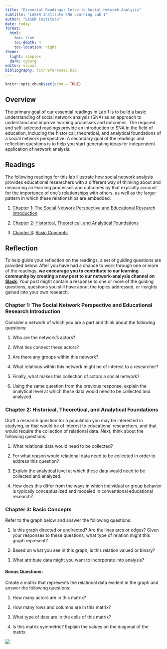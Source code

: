 ```yaml
---
title: "Essential Readings: Intro to Social Network Analysis"
subtitle: "LASER Institute SNA Learning Lab 1"
author: "LASER Institute"
date: today 
format:
  html:
    toc: true
    toc-depth: 4
    toc-location: right
theme:
  light: simplex
  dark: cyborg
editor: visual
bibliography: lit/references.bib
---
```


```r
knitr::opts_chunk$set(echo = TRUE)
```

## Overview

The primary goal of our essential readings in Lab 1 is to build a basic understanding of social network analysis (SNA) as an approach to understand and improve learning processes and outcomes. The required and self-selected readings provide an introduction to SNA in the field of education, including the historical, theoretical, and analytical foundations of a social network perspective. A secondary goal of the readings and reflection questions is to help you start generating ideas for independent application of network analysis.

## Readings

The following readings for this lab illustrate how social network analysis provides educational researchers with a different way of thinking about and measuring an learning processes and outcomes by that explicitly account for the importance of one's relationships with others, as well as the larger pattern in which these relationships are embedded.

1.  [Chapter 1: The Social Network Perspective and Educational Research Introduction](https://github.com/laser-institute/essential-readings/blob/main/sna-labs/sna-lab-1/carolan-network-perspective.pdf)

2.  [Chapter 2: Historical, Theoretical, and Analytical Foundations](https://github.com/laser-institute/essential-readings/blob/main/sna-labs/sna-lab-1/carolan-history-theory.pdf)

3.  [Chapter 3](https://methods.sagepub.com/book/social-network-analysis-and-education/n3.xml): [Basic Concepts](https://github.com/laser-institute/essential-readings/blob/main/sna-labs/sna-lab-1/carolan-basic-concepts.pdf)

## Reflection

To help guide your reflection on the readings, a set of guiding questions are provided below. After you have had a chance to work through one or more of the readings, **we encourage you to contribute to our learning community by creating a new post to our network-analysis channel on [Slack](http://laser-scholars.slack.com/)**. Your post might contain a response to one or more of the guiding questions, questions you still have about the topics addressed, or insights gained into your own research.

### Chapter 1: The Social Network Perspective and Educational Research Introduction

Consider a network of which you are a part and think about the following questions:

1.  Who are the network's actors?

2.  What ties connect these actors?

3.  Are there any groups within this network?

4.  What relations within this network might be of interest to a researcher?

5.  Finally, what makes this collection of actors a social network?

6.  Using the same question from the previous response, explain the analytical level at which these data would need to be collected and analyzed.

### Chapter 2: Historical, Theoretical, and Analytical Foundations

Draft a research question for a population you may be interested in studying, or that would be of interest to educational researchers, and that would require the collection of relational data. Next, think about the following questions:

1.  What relational data would need to be collected? 

2.  For what reason would relational data need to be collected in order to address this question?

3.  Explain the analytical level at which these data would need to be collected and analyzed.

4.  How does this differ from the ways in which individual or group behavior is typically conceptualized and modeled in conventional educational research?

### Chapter 3: Basic Concepts

Refer to the graph below and answer the following questions:

1.  Is this graph directed or undirected? Are the lines arcs or edges? Given your responses to these questions, what type of relation might this graph represent?

2.  Based on what you see in this graph, is this relation valued or binary?

3.  What attribute data might you want to incorporate into analysis?

#### Bonus Questions:

Create a matrix that represents the relational data evident in the graph and answer the following questions:

1.  How many actors are in this matrix?

2.  How many rows and columns are in this matrix?

3.  What type of data are in the cells of this matrix?

4.  Is this matrix symmetric? Explain the values on the diagonal of the matrix.

![](img/graph.jpeg)
